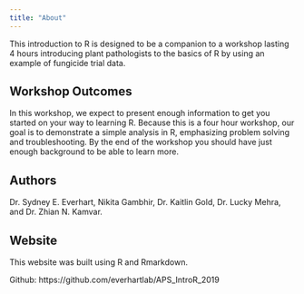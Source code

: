 ```yaml
---
title: "About"
---
```


This introduction to R is designed to be a companion to a workshop lasting 4 
hours introducing plant pathologists to the basics of R by using an example of
fungicide trial data.

Workshop Outcomes
-----------------

In this workshop, we expect to present enough information to get you started on 
your way to learning R. Because this is a four hour workshop, our goal is to 
demonstrate a simple analysis in R, emphasizing problem solving and 
troubleshooting. By the end of the workshop you should have just enough
background to be able to learn more.

Authors
-------

Dr. Sydney E. Everhart, Nikita Gambhir, Dr. Kaitlin Gold, Dr. Lucky Mehra, and Dr. Zhian N. Kamvar.

Website
-------

This website was built using R and Rmarkdown.

Github: https://github.com/everhartlab/APS_IntroR_2019

